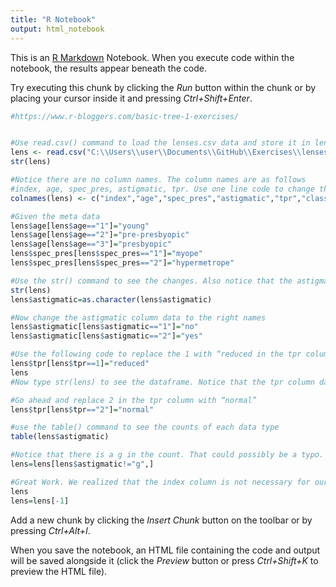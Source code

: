 ```yaml
---
title: "R Notebook"
output: html_notebook
---
```


This is an [R Markdown](http://rmarkdown.rstudio.com) Notebook. When you execute code within the notebook, the results appear beneath the code. 

Try executing this chunk by clicking the *Run* button within the chunk or by placing your cursor inside it and pressing *Ctrl+Shift+Enter*. 

```r
#https://www.r-bloggers.com/basic-tree-1-exercises/


#Use read.csv() command to load the lenses.csv data and store it in lens. Use the str() command to see lens.
lens <- read.csv("C:\\Users\\user\\Documents\\GitHub\\Exercises\\lenses.csv")
str(lens)

#Notice there are no column names. The column names are as follows
#index, age, spec_pres, astigmatic, tpr. Use one line code to change the column names to the aforementioned names.
colnames(lens) <- c("index","age","spec_pres","astigmatic","tpr","class")

#Given the meta data
lens$age[lens$age=="1"]="young"
lens$age[lens$age=="2"]="pre-presbyopic"
lens$age[lens$age=="3"]="presbyopic"
lens$spec_pres[lens$spec_pres=="1"]="myope"
lens$spec_pres[lens$spec_pres=="2"]="hypermetrope"

#Use the str() command to see the changes. Also notice that the astigmatic column is a factor that is also storing numbers as characters. To get all of them in the same format, lets convert it to character. Use the code as.character() to convert this column data type to character.
str(lens)
lens$astigmatic=as.character(lens$astigmatic)

#Now change the astigmatic column data to the right names
lens$astigmatic[lens$astigmatic=="1"]="no"
lens$astigmatic[lens$astigmatic=="2"]="yes"

#Use the following code to replace the 1 with “reduced in the tpr column
lens$tpr[lens$tpr==1]="reduced"
lens
#Now type str(lens) to see the dataframe. Notice that the tpr column data type change to character from integer. Anytime you introduce something that is not a number in a number dataframe, it will become a character.

#Go ahead and replace 2 in the tpr column with “normal”
lens$tpr[lens$tpr=="2"]="normal"

#use the table() command to see the counts of each data type
table(lens$astigmatic)

#Notice that there is a g in the count. That could possibly be a typo. We can go ahead and remove that row since there is only one row with that typo. Hint: You can select all rows that does not have that typo and store it back in the lens dataframe.
lens=lens[lens$astigmatic!="g",]

#Great Work. We realized that the index column is not necessary for our modeling purposes. So lets remove the index column.
lens
lens=lens[-1]

```

Add a new chunk by clicking the *Insert Chunk* button on the toolbar or by pressing *Ctrl+Alt+I*.

When you save the notebook, an HTML file containing the code and output will be saved alongside it (click the *Preview* button or press *Ctrl+Shift+K* to preview the HTML file).
